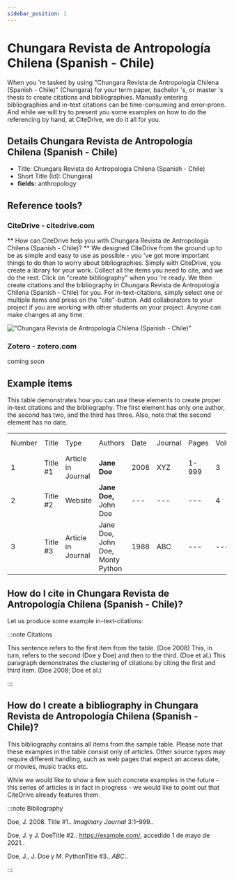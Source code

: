 ```yaml
---
sidebar_position: 1
---
```


# Chungara Revista de Antropología Chilena (Spanish - Chile)

When you 're tasked by using "Chungara Revista de Antropología Chilena (Spanish - Chile)" (Chungara) for your term paper, bachelor 's, or master 's thesis to create citations and bibliographies.
Manually entering bibliographies and in-text citations can be time-consuming and error-prone. And while we will try to present you some examples on how to do the referencing by hand, at CiteDrive, we do it all for you.

## Details  Chungara Revista de Antropología Chilena (Spanish - Chile)
* Title: Chungara Revista de Antropología Chilena (Spanish - Chile)
* Short Title (Id): Chungara)
* **fields:** anthropology

## Reference tools?
### CiteDrive - citedrive.com
** How can CiteDrive help you with Chungara Revista de Antropología Chilena (Spanish - Chile)? **
We designed CiteDrive from the ground up to be as simple and easy to use as possible - you 've got more important things to do than to worry about bibliographies. Simply with CiteDrive, you create a library for your work. Collect all the items you need to cite, and we do the rest. Click on "create bibliography" when you 're ready. We then create citations and the bibliography in Chungara Revista de Antropología Chilena (Spanish - Chile) for you. For in-text-citations, simply select one or multiple items and press on the "cite"-button. Add collaborators to your project if you are working with other students on your project. Anyone can make changes at any time.


!["Chungara Revista de Antropología Chilena (Spanish - Chile)"](images/chungara-revista-de-antropologia-chilena-spanish--chile.svg "Choose Chungara Revista de Antropología Chilena (Spanish - Chile) in the CiteDrive App")

### Zotero - zotero.com

coming soon

## Example items

This table demonstrates how you can use these elements to create proper in-text citations and the bibliography. The first element has only one author, the second has two, and the third has three. Also, note that the second element has no date.


<table>
  <tr>
   <td>Number
   </td>
   <td>Title
   </td>
   <td>Type
   </td>
   <td>Authors
   </td>
   <td>Date
   </td>
   <td>Journal
   </td>
   <td>Pages
   </td>
   <td>Volume
   </td>
   <td>Issue
   </td>
   <td>Access Date
   </td>
  </tr>
  <tr>
   <td>1
   </td>
   <td>Title #1
   </td>
   <td>Article in Journal
   </td>
   <td><strong>Jane Doe</strong>
   </td>
   <td>2008
   </td>
   <td>XYZ
   </td>
   <td>1-999
   </td>
   <td>3
   </td>
   <td>2
   </td>
   <td>--
   </td>
  </tr>
  <tr>
   <td>
2
   </td>
   <td>Title #2
   </td>
   <td>Website
   </td>
   <td><strong>Jane Doe, </strong>John Doe
   </td>
   <td>---
   </td>
   <td>---
   </td>
   <td>---
   </td>
   <td>4
   </td>
   <td>---
   </td>
   <td>2020-05-01
   </td>
  </tr>
  <tr>
   <td>3
   </td>
   <td>Title #3
   </td>
   <td>Article in Journal
   </td>
   <td>Jane Doe, John Doe, Monty Python
   </td>
   <td>1988
   </td>
   <td>ABC
   </td>
   <td>---
   </td>
   <td>---
   </td>
   <td>16
   </td>
   <td>---
   </td>
  </tr>
</table>



## How do I cite in  Chungara Revista de Antropología Chilena (Spanish - Chile)?

Let us produce some example in-text-citations:

:::note Citations


This sentence refers to the first item from the table. (Doe 2008) This, in turn, refers to the second (Doe y Doe)
and then to the third.  (Doe et al.)
This paragraph demonstrates the clustering of citations by citing the first and third item. (Doe 2008; Doe et al.)

:::

## How do I create a bibliography in Chungara Revista de Antropología Chilena (Spanish - Chile)?

This bibliography contains all items from the sample table. Please note that these examples in the table consist only of articles. Other source types may require different handling, such as web pages that expect an access date, or movies, music tracks etc.

While we would like to show a few such concrete examples in the future - this series of articles is in fact in progress - we would like to point out that CiteDrive already features them.

:::note Bibliography

Doe, J. 2008. Title #1.. <i>Imaginary Journal</i> 3:1–999..

Doe, J. y J. DoeTitle #2.. https://example.com/, accedido 1 de mayo de 2021..

Doe, J., J. Doe y M. PythonTitle #3.. <i>ABC</i>..



:::


        